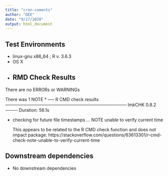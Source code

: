 ```yaml
---
title: "cran-coments"
author: "DEE"
date: "9/17/2020"
output: html_document
---
```


## Test Environments

* linux-gnu  x86_64 ; R v. 3.6.3
* OS X
* 
## RMD Check Results

There are no ERRORs or WARNINGs

There was 1 NOTE
*  ── R CMD check results ─────────────────────────────────────── lmkCHK 0.8.2 ────
  Duration: 56.1s
  
* checking for future file timestamps ... NOTE
  unable to verify current time
  
  This appears to be related to the R CMD check function and does not impact package:
  https://stackoverflow.com/questions/63613301/r-cmd-check-note-unable-to-verify-current-time
  

## Downstream dependencies

* No downstream dependencies